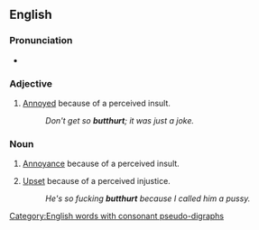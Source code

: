 ==English==

===Pronunciation===
* {{IPA|/'bʌtʔhɚt/}}{{rfp|Pronunciation given can't be right.}}

===Adjective===
{{en-adj}}

# {{slang}} [[annoyed|Annoyed]] because of a perceived insult.
#: ''Don't get so '''butthurt'''; it was just a joke.''

===Noun===
{{en-noun|-}}

# {{slang}} [[annoyance|Annoyance]] because of a perceived insult.
# {{slang}} [[upset|Upset]] because of a perceived injustice.
#: ''He's so fucking '''butthurt''' because I called him a pussy.''
[[Category:English words with consonant pseudo-digraphs]]
